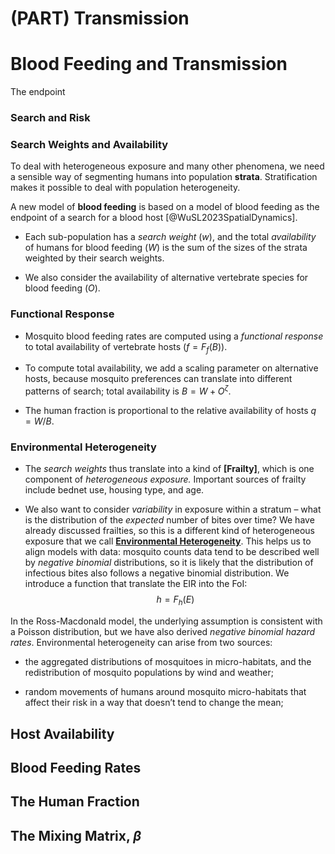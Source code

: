 # (PART) Transmission {-}

# Blood Feeding and Transmission

The endpoint  


### Search and Risk 

### Search Weights and Availability

To deal with heterogeneous exposure and many other phenomena, we need a sensible way of segmenting humans into population **strata**. Stratification makes it possible to deal with population heterogeneity. 

A new model of **blood feeding** is based on a model of blood feeding as the endpoint of a search for a blood host [@WuSL2023SpatialDynamics]. 

+ Each sub-population has a *search weight* ($w$), and the total *availability* of humans for blood feeding ($W$) is the sum of the sizes of the strata weighted by their search weights. 

+ We also consider the availability of alternative vertebrate species for blood feeding ($O$).


### Functional Response 

+ Mosquito blood feeding rates are computed using a *functional response* to total availability of vertebrate hosts ($f = F_f(B)$). 

+ To compute total availability, we add a scaling parameter on alternative hosts, because mosquito preferences can translate into different patterns of search; total availability is $B=W + O^\zeta$.  

+ The human fraction is proportional to the relative availability of hosts $q = W/B$. 

### Environmental Heterogeneity  

+ The *search weights* thus translate into a kind of **[Frailty]**, which is one component of *heterogeneous exposure.* Important sources of frailty include bednet use, housing type, and age. 

+ We also want to consider *variability* in exposure within a stratum -- what is the distribution of the *expected* number of bites over time? We have already discussed frailties, so this is a different kind of heterogeneous exposure that we call **[Environmental Heterogeneity]**.  This helps us to align models with data: mosquito counts data tend to be described well by *negative binomial* distributions, so it is likely that the distribution of infectious bites also follows a negative binomial distribution. We introduce a function that translate the EIR into the FoI: 
$$h=F_h(E)$$ 


In the Ross-Macdonald model, the underlying assumption is consistent with a Poisson distribution, but we have also derived *negative binomial hazard rates*. Environmental heterogeneity can arise from two sources: 

- the aggregated distributions of mosquitoes in micro-habitats, and the redistribution of mosquito populations by wind and weather; 
    
- random movements of humans around mosquito micro-habitats that affect their risk in a way that doesn't tend to change the mean; 


## Host Availability 

## Blood Feeding Rates 

## The Human Fraction 

## The Mixing Matrix, $\beta$ 
